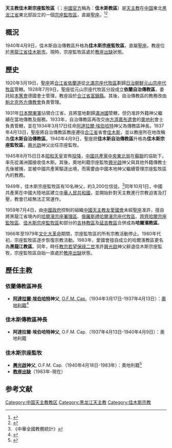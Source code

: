 {{Infobox Roman Catholic diocese
|Roman Catholic Diocese of = 天主教佳木斯宗座监牧区
|Latin name of diocese     = Apostolica Praefectura Khiamuszeensis
|local                     = 佳木斯教區（[[中國天主教主教團|中方建制]]）
|image                     = 
|caption                   = 
|location                  = [[中国|中国]][[黑龙江省|黑龙江省]][[佳木斯市|佳木斯市]]
|territory                 = [[佳木斯市|佳木斯市]]及附近地區
|population                = 
|rite                      = [[拉丁禮|拉丁禮]]
|patron                    = 
|parishes                  = 
|secular priests           = 
|province                  = 直屬[[聖座|聖座]]
|established               = {{unbulleted list|1928年7月9日 (成立[[自治傳教區|自治傳教區]])|1940年4月9日 (升格[[宗座監牧區|宗座監牧區]])}}
|cathedral                = 
|co-cathedral             =
|leadership               = 宗座监牧
|website                  = 
|pope                     = {{Incumbent pope}}
|metropolitan             = 
|ordinary                 = [[教座出缺|教座出缺]]
|coadjutor archbishop     =
|coadjutor bishop         =
|auxiliary                =
|emeritus                 =
}}
'''天主教佳木斯宗座監牧區'''（{{lang-la|Apostolica Praefectura Khiamuszeensis}}；[[中國天主教愛國會|中國官方]]稱為：'''佳木斯教區'''）是[[天主教|天主教]]在[[中国|中国]]東北[[黑龙江省|黑龙江省]]東北部設立的一個[[宗座監牧區|宗座監牧區]]，直屬[[聖座|聖座]]。<ref>{{Cite web |url=http://www.gcatholic.org/dioceses/diocese/kiam0.htm |title=Apostolic Prefecture of Jiamusi 佳木斯 |access-date=2022年3月8日 |archive-date=2022年3月19日 |archive-url=https://web.archive.org/web/20220319175305/http://www.gcatholic.org/dioceses/diocese/kiam0.htm |dead-url=no }}</ref><ref>{{Cite web |url=http://www.catholic-hierarchy.org/diocese/dkiam.html |title=Prefecture Apostolic of Jiamusi [Kiamusze] |access-date=2021年12月8日 |archive-date=2022年1月31日 |archive-url=https://web.archive.org/web/20220131070729/http://www.catholic-hierarchy.org/diocese/dkiam.html |dead-url=no }}</ref>

==概況==
1940年4月9日，佳木斯自治傳教區升格為'''佳木斯宗座監牧區'''，直屬[[聖座|聖座]]。教座位於[[黑龍江省|黑龍江省]][[佳木斯市|佳木斯市]]。現時，宗座監牧區處於[[教座出缺|教座出缺]]狀態。

==歷史==
1920年3月19日，[[聖座|聖座]]將[[合江省|合江省]][[依蘭道|依蘭道]]從[[天主教吉林教區|北滿宗座代牧區]]劃歸[[朝鮮日治時期|日治朝鮮]][[天主教咸興教區|元山宗座代牧區]]管轄。1928年7月9日，聖座從元山宗座代牧區分設成立'''依蘭自治傳教區'''，委託給[[本篤會|本篤會]]德國會士管理，教座設於[[合江省|合江省]][[富錦縣|富錦縣]]。其後，自治傳教區的教務改由[[魁北克外方傳教會|魁北克外方傳教會]]負責管理。

1931年[[大日本帝國|日本]][[關東軍|關東軍]]佔領合江省，且將當地劃歸[[滿洲國|滿洲國]]管轄，但仍准許外籍神父繼續在當地傳教及服務。1933年，自治傳教區再改交由[[方濟嘉布遣會|方濟嘉布遣會]]的[[奧地利|奧地利]]會士負責管轄，並在1934年3月17日任命[[阿達拉爾·埃伯哈特|阿達拉爾·埃伯哈特]]神父為傳教區神長。1937年4月13日，聖座將自治傳教區教座遷往[[合江省|合江省]]省會[[佳木斯|佳木斯]]，並以教座所在地改稱為'''佳木斯自治傳教區'''。1940年4月9日，聖座把'''佳木斯自治傳教區'''升格為'''佳木斯宗座監牧區'''，[[興光啟|興光啟]]神父出任宗座監牧。

1945年8月15日日本[[昭和天皇|昭和天皇]]宣佈[[日本投降|投降]]，[[中國共產黨|中國共產黨]][[中共中央東北局|中央東北局]]在[[蘇聯|蘇聯]]的協助下，率先從滿洲國接收佳木斯。其後，奧地利籍宗座監牧[[興光啟|興光啟]]神父與其他外籍傳教士先後被捕，並被中國共產黨驅逐出境，而需要由中國本地神父繼續管理宗座監牧區內的教務。

1949年，佳木斯宗座監牧區有10名神父，約3,200位信徒。<ref>《中華全國教務統計》</ref>同年10月1日，中國共產黨在中國大陸地區建立[[中華人民共和國|中華人民共和國]]，並開始針對天主教進行宗教迫害及打壓，教會已經無法正常運作。

1959年7月4日，由[[中國政府|中國政府]]控制的組織[[中國天主教愛國會|中國天主教友愛國會]]未經[[聖座|聖座]]准許，擅自將黑龍江省境內的[[天主教黑龍江教區|哈爾濱宗座署理區]]、[[俄羅斯禮天主教哈爾濱宗座代牧區|俄羅斯禮哈爾濱宗座代牧區]]、[[天主教齊齊哈爾監牧區|齊齊哈爾宗座監牧區]]、[[天主教佳木斯監牧區|佳木斯宗座監牧區]]和部分的[[天主教吉林教區|吉林教區]]及[[天主教延吉教區|延吉教區]]合併成為'''哈爾濱教區'''。

1966年至1979年[[文化大革命|文化大革命]]期間，宗座監牧區的所有宗教活動停止。1980年代初，宗座監牧區逐步恢復宗教活動。1983年，愛國會擅自成立的哈爾濱教區更名為'''黑龍江教區'''。同年，時任[[教宗|教宗]][[若望保祿二世|若望保祿二世]]准許[[興光啟|興光啟]]神父辭退佳木斯宗座監牧，宗座監牧區自始一直處於[[教座出缺|教座出缺]]狀態。

==歷任主教==
===依蘭傳教區神長===
*'''[[阿達拉爾·埃伯哈特|阿達拉爾·埃伯哈特]]神父''', [[方濟嘉布遣會|O.F.M. Cap.]]（1934年3月17日-1937年4月13日）：[[奧地利人|奧地利籍]]<ref>{{Cite web |url=http://www.catholic-hierarchy.org/bishop/beberh.html |title=Father Adalard Eberharter, O.F.M. Cap. † |access-date=2019年12月31日 |archive-date=2022年3月13日 |archive-url=https://web.archive.org/web/20220313050239/http://www.catholic-hierarchy.org/bishop/beberh.html |dead-url=no }}</ref>

===佳木斯傳教區神長===
*'''阿達拉爾·埃伯哈特神父''', O.F.M. Cap.（1937年4月13日-1940年4月9日）：奧地利籍

===佳木斯宗座監牧===
*'''[[興光啟|興光啟]]神父''', O.F.M. Cap.（1940年4月18日-1983年）：奧地利籍<ref>{{Cite web |url=http://www.catholic-hierarchy.org/bishop/blose.html |title=Father Isidor Hermengild Hintringer (da Losenstein), O.F.M. Cap. † |access-date=2020年1月9日 |archive-date=2022年3月13日 |archive-url=https://web.archive.org/web/20220313045725/http://www.catholic-hierarchy.org/bishop/blose.html |dead-url=no }}</ref>
*'''[[教座出缺|教座出缺]]'''（1983年-現在）

==参考文献==
{{reflist}}

{{中国天主教教区}}

[[Category:中国天主教教区|Category:中国天主教教区]]
[[Category:黑龙江天主教|Category:黑龙江天主教]]
[[Category:佳木斯宗教|Category:佳木斯宗教]]